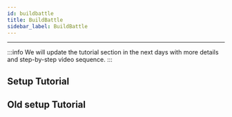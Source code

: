 ```yaml
---
id: buildbattle
title: BuildBattle
sidebar_label: BuildBattle
---
```

---

:::info
We will update the tutorial section in the next days with more details and step-by-step video sequence.
:::

## Setup Tutorial

<YoutubeEmbed source="DZcLZkiXEmc" title="Setup Video" params=""></YoutubeEmbed>

## Old setup Tutorial

<YoutubeEmbed source="hZkF4l8fvL0" title="Old Setup Video" params=""></YoutubeEmbed>
